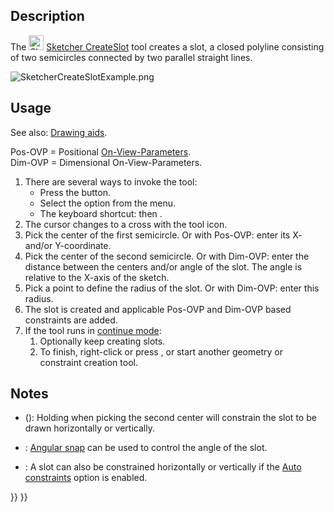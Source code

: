 <languages/>
<translate>

<!--T:7-->
{{Docnav
|[[Sketcher_CreateRegularPolygon|Regular polygon]]
|[[Sketcher_CreateArcSlot|Arc slot]]
|[[Sketcher_Workbench|Sketcher]]
|IconL=Sketcher_CreateRegularPolygon.svg
|IconR=Sketcher_CreateArcSlot.svg
|IconC=Workbench_Sketcher.svg
}}

<!--T:1-->
{{GuiCommand
|Name=Sketcher CreateSlot
|MenuLocation=Sketch → Geometries → slot
|Workbenches=[[Sketcher_Workbench|Sketcher]]
|Shortcut={{KEY|G}} {{KEY|S}}
|SeeAlso=[[Sketcher_CreateArcSlot|Sketcher CreateArcSlot]]
}}

==Description== <!--T:2-->

<!--T:3-->
The [[Image:Sketcher_CreateSlot.svg|24px]] [[Sketcher_CreateSlot|Sketcher CreateSlot]] tool creates a slot, a closed polyline consisting of two semicircles connected by two parallel straight lines.

</translate>
[[Image:SketcherCreateSlotExample.png‎]]
<translate>

==Usage== <!--T:4-->

<!--T:14-->
See also: [[Sketcher_Workbench#Drawing_aids|Drawing aids]].

<!--T:15-->
Pos-OVP = Positional [[Sketcher_Preferences#General|On-View-Parameters]]. {{Version|1.0}}<br>
Dim-OVP = Dimensional On-View-Parameters. {{Version|1.0}}

<!--T:5-->
# There are several ways to invoke the tool:
#* Press the {{Button|[[Image:Sketcher_CreateSlot.svg|16px]] [[Sketcher_CreateSlot|slot]]}} button.
#* Select the {{MenuCommand|Sketch → Geometries → [[Image:Sketcher_CreateSlot.svg|16px]] Slot}} option from the menu.
#* The keyboard shortcut: {{KEY|G}} then {{KEY|S}}.
# The cursor changes to a cross with the tool icon.
# Pick the center of the first semicircle. Or with Pos-OVP: enter its X- and/or Y-coordinate.
# Pick the center of the second semicircle. Or with Dim-OVP: enter the distance between the centers and/or angle of the slot. The angle is relative to the X-axis of the sketch.
# Pick a point to define the radius of the slot. Or with Dim-OVP: enter this radius.
# The slot is created and applicable Pos-OVP and Dim-OVP based constraints are added.
# If the tool runs in [[Sketcher_Workbench#Continue_modes|continue mode]]:
## Optionally keep creating slots.
## To finish, right-click or press {{KEY|Esc}}, or start another geometry or constraint creation tool.

==Notes== <!--T:12-->

<!--T:13-->
* {{VersionMinus|0.21}} ({{Version|0.20}}): Holding {{KEY|Ctrl}} when picking the second center will constrain the slot to be drawn horizontally or vertically.
* {{Version|1.0}}: [[Sketcher_Snap|Angular snap]] can be used to control the angle of the slot.
* {{Version|0.20}}: A slot can also be constrained horizontally or vertically if the [[Sketcher_Workbench#Auto_constraints|Auto constraints]] option is enabled.


<!--T:8-->
{{Docnav
|[[Sketcher_CreateRegularPolygon|Regular polygon]]
|[[Sketcher_CreateArcSlot|Arc slot]]
|[[Sketcher_Workbench|Sketcher]]
|IconL=Sketcher_CreateRegularPolygon.svg
|IconR=Sketcher_CreateArcSlot.svg
|IconC=Workbench_Sketcher.svg
}}

</translate>
{{Sketcher_Tools_navi{{#translation:}}}}
{{Userdocnavi{{#translation:}}}}